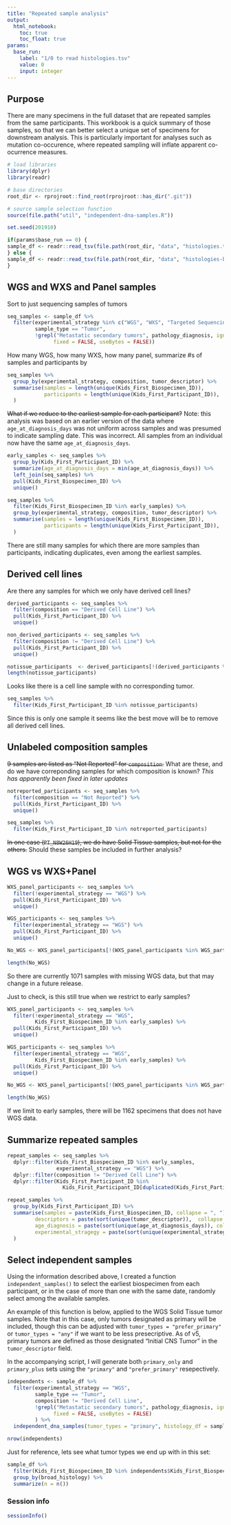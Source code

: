 ```yaml
---
title: "Repeated sample analysis"
output: 
  html_notebook:
    toc: true
    toc_float: true
params:
  base_run:
    label: "1/0 to read histologies.tsv" 
    value: 0
    input: integer
---
```


## Purpose

There are many specimens in the full dataset that are repeated samples from the same participants.
This workbook is a quick summary of those samples, so that we can better select a unique set of specimens for downstream analysis. 
This is particularly important for analyses such as mutation co-occurence, where repeated sampling will inflate apparent co-ocurrence measures.


```r
# load libraries
library(dplyr)
library(readr)

# base directories
root_dir <- rprojroot::find_root(rprojroot::has_dir(".git"))

# source sample selection function
source(file.path("util", "independent-dna-samples.R"))

set.seed(201910)
```


```r
if(params$base_run == 0) {
sample_df <- readr::read_tsv(file.path(root_dir, "data", "histologies.tsv"), guess_max = 100000)
} else {
sample_df <- readr::read_tsv(file.path(root_dir, "data", "histologies-base.tsv"), guess_max = 100000)
}
```

## WGS and WXS and Panel samples
Sort to just sequencing samples of tumors
```r
seq_samples <- sample_df %>%
  filter(experimental_strategy %in% c("WGS", "WXS", "Targeted Sequencing"),
         sample_type == "Tumor",
         !grepl("Metastatic secondary tumors", pathology_diagnosis, ignore.case = FALSE, perl = FALSE,
               fixed = FALSE, useBytes = FALSE))
```

How many WGS, how many WXS, how many panel, summarize #s of samples and participants by 
```r
seq_samples %>%
  group_by(experimental_strategy, composition, tumor_descriptor) %>%
  summarise(samples = length(unique(Kids_First_Biospecimen_ID)),
            participants = length(unique(Kids_First_Participant_ID)), 
  ) 
```

~~What if we reduce to the earliest sample for each participant?~~
Note: this analysis was based on an earlier version of the data where `age_at_diagnosis_days` was not uniform across samples and was presumed to indicate sampling date. 
This was incorrect.
All samples from an individual now have the same `age_at_diagnosis_days`.

```r
early_samples <- seq_samples %>%
  group_by(Kids_First_Participant_ID) %>%
  summarize(age_at_diagnosis_days = min(age_at_diagnosis_days)) %>%
  left_join(seq_samples) %>%
  pull(Kids_First_Biospecimen_ID) %>%
  unique()

seq_samples %>% 
  filter(Kids_First_Biospecimen_ID %in% early_samples) %>%
  group_by(experimental_strategy, composition, tumor_descriptor) %>%
  summarise(samples = length(unique(Kids_First_Biospecimen_ID)),
            participants = length(unique(Kids_First_Participant_ID)), 
  )
```

There are still many samples for which there are more samples than participants, indicating duplicates, even among the earliest samples.


## Derived cell lines

Are there any samples for which we only have derived cell lines?

```r
derived_participants <- seq_samples %>%
  filter(composition == "Derived Cell Line") %>%
  pull(Kids_First_Participant_ID) %>%
  unique() 

non_derived_participants <- seq_samples %>% 
  filter(composition != "Derived Cell Line") %>%
  pull(Kids_First_Participant_ID) %>%
  unique() 

notissue_participants  <- derived_participants[!(derived_participants %in% non_derived_participants)]
length(notissue_participants)

```

Looks like there is a cell line sample with no corresponding tumor.

```r
seq_samples %>%
  filter(Kids_First_Participant_ID %in% notissue_participants)
```

Since this is only one sample it seems like the best move will be to remove all derived cell lines.

## Unlabeled composition samples

~~9 samples are listed as "Not Reported" for `composition`.~~ 
What are these, and do we have correponding samples for which composition is known?
*This has apparently been fixed in later updates*

```r
notreported_participants <- seq_samples %>%
  filter(composition == "Not Reported") %>%
  pull(Kids_First_Participant_ID) %>%
  unique() 

seq_samples %>% 
  filter(Kids_First_Participant_ID %in% notreported_participants)
```

~~In one case (`PT_N8W26H19`), we do have Solid Tissue samples, but not for the others.~~
Should these samples be included in further analysis?

## WGS vs WXS+Panel
```r
WXS_panel_participants <- seq_samples %>%
  filter(!experimental_strategy == "WGS") %>%
  pull(Kids_First_Participant_ID) %>%
  unique() 

WGS_participants <- seq_samples %>%
  filter(experimental_strategy == "WGS") %>%
  pull(Kids_First_Participant_ID) %>%
  unique() 

No_WGS <- WXS_panel_participants[!(WXS_panel_participants %in% WGS_participants)]

length(No_WGS)
```

So there are currently 1071 samples with missing WGS data, but that may change in a future release.

Just to check, is this still true when we restrict to early samples?
```r
WXS_panel_participants <- seq_samples %>%
  filter(!experimental_strategy == "WGS", 
         Kids_First_Biospecimen_ID %in% early_samples) %>%
  pull(Kids_First_Participant_ID) %>%
  unique() 

WGS_participants <- seq_samples %>%
  filter(experimental_strategy == "WGS", 
         Kids_First_Biospecimen_ID %in% early_samples) %>%
  pull(Kids_First_Participant_ID) %>%
  unique() 

No_WGS <- WXS_panel_participants[!(WXS_panel_participants %in% WGS_participants)]

length(No_WGS)
```

If we limit to early samples, there will be 1162 specimens that does not have WGS data.



## Summarize repeated samples

```r
repeat_samples <- seq_samples %>% 
  dplyr::filter(Kids_First_Biospecimen_ID %in% early_samples, 
                experimental_strategy == "WGS") %>%
  dplyr::filter(composition != "Derived Cell Line") %>%
  dplyr::filter(Kids_First_Participant_ID %in% 
                  Kids_First_Participant_ID[duplicated(Kids_First_Participant_ID)])

repeat_samples %>% 
  group_by(Kids_First_Participant_ID) %>%
  summarise(samples = paste(Kids_First_Biospecimen_ID, collapse = ", "), 
         descriptors = paste(sort(unique(tumor_descriptor)),  collapse = ", "),
         age_diagnosis = paste(sort(unique(age_at_diagnosis_days)), collapse = ", "),
         experimental_stragegy = paste(sort(unique(experimental_strategy)), collapse = ", ")
  )
```


## Select independent samples

Using the information described above, I created a function `independent_samples()`
to select the earliest biospecimen from each participant, or in the case of more 
than one with the same date, randomly select among the available samples.

An example of this function is below, applied to the WGS Solid Tissue tumor samples.
Note that in this case, only tumors designated as primary will be included, 
though this can be adjusted with `tumor_types = "prefer_primary"` or 
`tumor_types = "any"` if we want to be less presecriptive. As of v5, primary tumors
are defined as those designated "Initial CNS Tumor" in the
`tumor_descriptor` field.

In the accompanying script, I will generate both `primary_only` and `primary_plus` 
sets using the `"primary"` and `"prefer_primary"` resepectively.



```r
independents <- sample_df %>%
  filter(experimental_strategy == "WGS",
         sample_type == "Tumor", 
         composition != "Derived Cell Line",
         !grepl("Metastatic secondary tumors", pathology_diagnosis, ignore.case = FALSE, perl = FALSE,
               fixed = FALSE, useBytes = FALSE)
         ) %>%
  independent_dna_samples(tumor_types = "primary", histology_df = sample_df)

nrow(independents)
```

Just for reference, lets see what tumor types we end up with in this set:

```r
sample_df %>% 
  filter(Kids_First_Biospecimen_ID %in% independents$Kids_First_Biospecimen_ID) %>%
  group_by(broad_histology) %>%
  summarize(n = n())
```



### Session info

```r
sessionInfo()
```